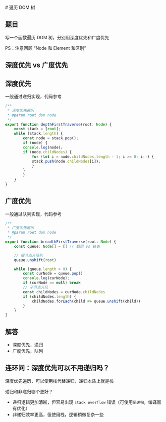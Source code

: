
<Meta title="工具/遍历 DOM 树" />
# 遍历 DOM 树

## 题目

写一个函数遍历 DOM 树，分别用深度优先和广度优先

PS：注意回顾 “Node 和 Element 和区别”

## 深度优先 vs 广度优先

## 深度优先

一般通过递归实现，代码参考
```ts
/**
 * 深度优先遍历
 * @param root dom node
 */
export function depthFirstTraverse(root: Node) {
    const stack = [root];
    while (stack.length) {
        const node = stack.pop();
        if (node) {
        console.log(node);
        if (node.childNodes) {
            for (let i = node.childNodes.length - 1; i >= 0; i--) {
            stack.push(node.childNodes[i]);
            }
        }
        }
    }
}
```

## 广度优先

一般通过队列实现，代码参考
```ts
/**
 * 广度优先遍历
 * @param root dom node
 */
export function breadthFirstTraverse(root: Node) {
    const queue: Node[] = [] // 数组 vs 链表

    // 根节点入队列
    queue.unshift(root)

    while (queue.length > 0) {
        const curNode = queue.pop()
        console.log(curNode);
        if (curNode == null) break
        // 子节点入队
        const childNodes = curNode.childNodes
        if (childNodes.length) {
            childNodes.forEach(child => queue.unshift(child))
        }
    }
}
```

## 解答

- 深度优先，递归
- 广度优先，队列

## 连环问：深度优先可以不用递归吗？

深度优先遍历，可以使用栈代替递归，递归本质上就是栈

递归和非递归哪个更好？
- 递归逻辑更加清晰，但容易出现 `stack overflow` 错误（可使用`尾递归`，编译器有优化）
- 非递归效率更高，但使用栈，逻辑稍微复杂一些
